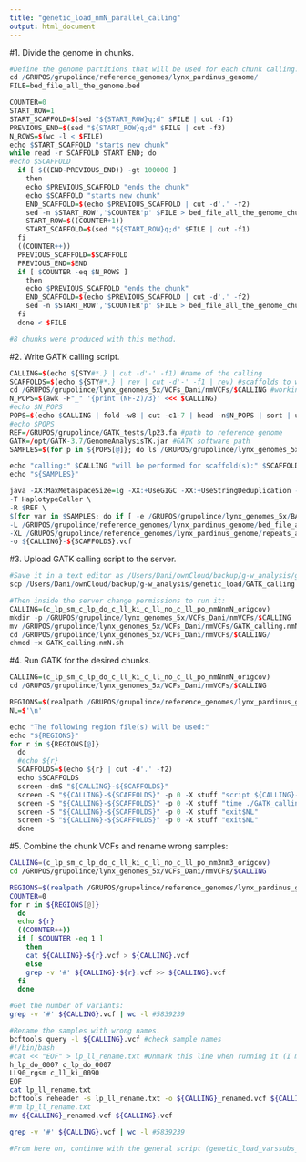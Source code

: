 ```yaml
---
title: "genetic_load_nmN_parallel_calling"
output: html_document
---
```


#1. Divide the genome in chunks.
```r

#Define the genome partitions that will be used for each chunk calling.
cd /GRUPOS/grupolince/reference_genomes/lynx_pardinus_genome/
FILE=bed_file_all_the_genome.bed

COUNTER=0
START_ROW=1
START_SCAFFOLD=$(sed "${START_ROW}q;d" $FILE | cut -f1)
PREVIOUS_END=$(sed "${START_ROW}q;d" $FILE | cut -f3)
N_ROWS=$(wc -l < $FILE)
echo $START_SCAFFOLD "starts new chunk"
while read -r SCAFFOLD START END; do
#echo $SCAFFOLD
  if [ $((END-PREVIOUS_END)) -gt 100000 ]
    then
    echo $PREVIOUS_SCAFFOLD "ends the chunk"
    echo $SCAFFOLD "starts new chunk"
    END_SCAFFOLD=$(echo $PREVIOUS_SCAFFOLD | cut -d'.' -f2)
    sed -n $START_ROW','$COUNTER'p' $FILE > bed_file_all_the_genome_chunks/bed_file_${START_SCAFFOLD}_to_${END_SCAFFOLD}.bed
    START_ROW=$((COUNTER+1))
    START_SCAFFOLD=$(sed "${START_ROW}q;d" $FILE | cut -f1)
  fi
  ((COUNTER++))
  PREVIOUS_SCAFFOLD=$SCAFFOLD
  PREVIOUS_END=$END
  if [ $COUNTER -eq $N_ROWS ]
    then
    echo $PREVIOUS_SCAFFOLD "ends the chunk"
    END_SCAFFOLD=$(echo $PREVIOUS_SCAFFOLD | cut -d'.' -f2)
    sed -n $START_ROW','$COUNTER'p' $FILE > bed_file_all_the_genome_chunks/bed_file_${START_SCAFFOLD}_to_${END_SCAFFOLD}.bed
  fi
  done < $FILE

#8 chunks were produced with this method.

```

#2. Write GATK calling script.
```r

CALLING=$(echo ${STY#*.} | cut -d'-' -f1) #name of the calling
SCAFFOLDS=$(echo ${STY#*.} | rev | cut -d'-' -f1 | rev) #scaffolds to work with
cd /GRUPOS/grupolince/lynx_genomes_5x/VCFs_Dani/nmVCFs/$CALLING #working path
N_POPS=$(awk -F"_" '{print (NF-2)/3}' <<< $CALLING)
#echo $N_POPS
POPS=$(echo $CALLING | fold -w8 | cut -c1-7 | head -n$N_POPS | sort | uniq)
#echo $POPS
REF=/GRUPOS/grupolince/GATK_tests/lp23.fa #path to reference genome
GATK=/opt/GATK-3.7/GenomeAnalysisTK.jar #GATK software path
SAMPLES=$(for p in ${POPS[@]}; do ls /GRUPOS/grupolince/lynx_genomes_5x/BAM_files_final/BAM_nm_filtered/${p}*recal_round-1*nm3.bam | rev | cut -d'/' -f1 | rev | cut -c1-12 | sort | uniq; done)

echo "calling:" $CALLING "will be performed for scaffold(s):" $SCAFFOLDS "and for sample(s):"
echo "${SAMPLES}"

java -XX:MaxMetaspaceSize=1g -XX:+UseG1GC -XX:+UseStringDeduplication -jar $GATK \
-T HaplotypeCaller \
-R $REF \
$(for var in $SAMPLES; do if [ -e /GRUPOS/grupolince/lynx_genomes_5x/BAM_files_final/genome_project_samples_25x/${var}_recal_round-1_25x.bam ]; then echo -I /GRUPOS/grupolince/lynx_genomes_5x/BAM_files_final/genome_project_samples_25x/${var}_recal_round-1_25x.bam" "; elif [ -e /GRUPOS/grupolince/lynx_genomes_5x/BAM_files_final/MACROGEN_samples_25x/${var}_recal_round-1_25x.bam ]; then echo -I /GRUPOS/grupolince/lynx_genomes_5x/BAM_files_final/MACROGEN_samples_25x/${var}_recal_round-1_25x.bam" "; else echo -I /GRUPOS/grupolince/lynx_genomes_5x/BAM_files_final/${var}_recal_round-1.bam" "; fi; done) \
-L /GRUPOS/grupolince/reference_genomes/lynx_pardinus_genome/bed_file_all_the_genome_chunks/bed_file_lp23.${SCAFFOLDS}.bed \
-XL /GRUPOS/grupolince/reference_genomes/lynx_pardinus_genome/repeats_and_lowcomp_no_redundant_mappability.k75_lessthan90.bed \
-o ${CALLING}-${SCAFFOLDS}.vcf

```

#3. Upload GATK calling script to the server.
```r

#Save it in a text editor as /Users/Dani/ownCloud/backup/g-w_analysis/genetic_load/GATK_calling.nmN.sh and upload it to the server:
scp /Users/Dani/ownCloud/backup/g-w_analysis/genetic_load/GATK_calling.nmN.sh dkleinman@genomics-b.ebd.csic.es:/GRUPOS/grupolince/lynx_genomes_5x/VCFs_Dani/nmVCFs/

#Then inside the server change permissions to run it:
CALLING=(c_lp_sm_c_lp_do_c_ll_ki_c_ll_no_c_ll_po_nmNnmN_origcov)
mkdir -p /GRUPOS/grupolince/lynx_genomes_5x/VCFs_Dani/nmVCFs/$CALLING
mv /GRUPOS/grupolince/lynx_genomes_5x/VCFs_Dani/nmVCFs/GATK_calling.nmN.sh /GRUPOS/grupolince/lynx_genomes_5x/VCFs_Dani/nmVCFs/$CALLING/GATK_calling.nmN.sh 
cd /GRUPOS/grupolince/lynx_genomes_5x/VCFs_Dani/nmVCFs/$CALLING/
chmod +x GATK_calling.nmN.sh

```

#4. Run GATK for the desired chunks.
```r

CALLING=(c_lp_sm_c_lp_do_c_ll_ki_c_ll_no_c_ll_po_nmNnmN_origcov)
cd /GRUPOS/grupolince/lynx_genomes_5x/VCFs_Dani/nmVCFs/$CALLING

REGIONS=$(realpath /GRUPOS/grupolince/reference_genomes/lynx_pardinus_genome/bed_file_all_the_genome_chunks/bed_file_lp23.*_to_*.bed)
NL=$'\n'

echo "The following region file(s) will be used:"
echo "${REGIONS}"
for r in ${REGIONS[@]}
  do
  #echo ${r}
  SCAFFOLDS=$(echo ${r} | cut -d'.' -f2)
  echo $SCAFFOLDS
  screen -dmS "${CALLING}-${SCAFFOLDS}"
  screen -S "${CALLING}-${SCAFFOLDS}" -p 0 -X stuff "script ${CALLING}-${SCAFFOLDS}.log$NL"
  screen -S "${CALLING}-${SCAFFOLDS}" -p 0 -X stuff "time ./GATK_calling.nmN.sh; exec bash$NL"
  screen -S "${CALLING}-${SCAFFOLDS}" -p 0 -X stuff "exit$NL"
  screen -S "${CALLING}-${SCAFFOLDS}" -p 0 -X stuff "exit$NL"
  done

```

#5. Combine the chunk VCFs and rename wrong samples:
```bash

CALLING=(c_lp_sm_c_lp_do_c_ll_ki_c_ll_no_c_ll_po_nm3nm3_origcov)
cd /GRUPOS/grupolince/lynx_genomes_5x/VCFs_Dani/nmVCFs/$CALLING

REGIONS=$(realpath /GRUPOS/grupolince/reference_genomes/lynx_pardinus_genome/bed_file_all_the_genome_chunks/bed_file_lp23.*_to_*.bed | cut -d'.' -f2)
COUNTER=0
for r in ${REGIONS[@]}
  do
  echo ${r}
  ((COUNTER++))
  if [ $COUNTER -eq 1 ]
    then
    cat ${CALLING}-${r}.vcf > ${CALLING}.vcf
    else
    grep -v '#' ${CALLING}-${r}.vcf >> ${CALLING}.vcf
  fi
  done

#Get the number of variants:
grep -v '#' ${CALLING}.vcf | wc -l #5839239

#Rename the samples with wrong names.
bcftools query -l ${CALLING}.vcf #check sample names
#!/bin/bash
#cat << "EOF" > lp_ll_rename.txt #Unmark this line when running it (I marked it in R because it doesn't understand it and messes the colours of subsequent lines). It should include all incorrect names.
h_lp_do_0007 c_lp_do_0007
LL90_rgsm c_ll_ki_0090
EOF
cat lp_ll_rename.txt
bcftools reheader -s lp_ll_rename.txt -o ${CALLING}_renamed.vcf ${CALLING}.vcf #copy the VCF and rename the wrong named samples in the new VCF
#rm lp_ll_rename.txt
mv ${CALLING}_renamed.vcf ${CALLING}.vcf

grep -v '#' ${CALLING}.vcf | wc -l #5839239

#From here on, continue with the general script (genetic_load_varssubs_final_pipeline.Rmd), section 5: polarize contemporary VCFs.

```

